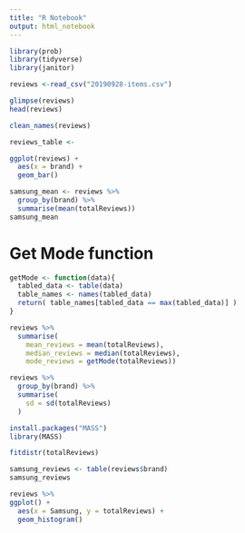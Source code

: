 ```yaml
---
title: "R Notebook"
output: html_notebook
---
```


```r
library(prob)
library(tidyverse)
library(janitor)
```


```r
reviews <-read_csv("20190928-items.csv")

glimpse(reviews)
head(reviews)
```


```r
clean_names(reviews)
```

```r
reviews_table <- 
```


```r
ggplot(reviews) +
  aes(x = brand) +
  geom_bar()
```

```r
samsung_mean <- reviews %>% 
  group_by(brand) %>%
  summarise(mean(totalReviews))
samsung_mean
```
# Get Mode function
```r
getMode <- function(data){
  tabled_data <- table(data)
  table_names <- names(tabled_data)
  return( table_names[tabled_data == max(tabled_data)] )
}
```


```r
reviews %>%
  summarise(
    mean_reviews = mean(totalReviews),
    median_reviews = median(totalReviews),
    mode_reviews = getMode(totalReviews))
```


```r
reviews %>% 
  group_by(brand) %>% 
  summarise(
    sd = sd(totalReviews)
  )
```


```r
install.packages("MASS")
library(MASS)
```

```r
fitdistr(totalReviews)
```

```r
samsung_reviews <- table(reviews$brand)
samsung_reviews
```


```r

reviews %>% 
ggplot() +
  aes(x = Samsung, y = totalReviews) +
  geom_histogram()
```
























